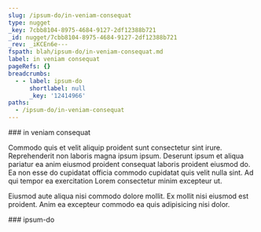 ```yaml
---
slug: /ipsum-do/in-veniam-consequat
type: nugget
_key: 7cbb8104-8975-4684-9127-2df12388b721
_id: nugget/7cbb8104-8975-4684-9127-2df12388b721
_rev: _iKCEn6e---
fspath: blah/ipsum-do/in-veniam-consequat.md
label: in veniam consequat
pageRefs: {}
breadcrumbs:
  - - label: ipsum-do
      shortlabel: null
      _key: '12414966'
paths:
  - /ipsum-do/in-veniam-consequat
---
```


<NuggetArea>
<Nugget slug="/ipsum-do/in-veniam-consequat" type="nugget" _key="7cbb8104-8975-4684-9127-2df12388b721" _id="nugget/7cbb8104-8975-4684-9127-2df12388b721" _rev="_iKCEn6e---" fspath="blah/ipsum-do/in-veniam-consequat.md" label="in veniam consequat" paths="/ipsum-do/in-veniam-consequat">
<NuggetBody>
### in veniam consequat

Commodo quis et velit aliquip proident sunt consectetur sint irure. Reprehenderit non laboris magna ipsum ipsum. Deserunt ipsum et aliqua pariatur ea anim eiusmod proident consequat laboris proident eiusmod do. Ea non esse do cupidatat officia commodo cupidatat quis velit nulla sint. Ad qui tempor ea exercitation Lorem consectetur minim excepteur ut.

Eiusmod aute aliqua nisi commodo dolore mollit. Ex mollit nisi eiusmod est proident. Anim ea excepteur commodo ea quis adipisicing nisi dolor.

</NuggetBody>
<Breadcrumbs>
<Crumbs>
<Crumb _key="12414966" label="ipsum-do" />
</Crumbs>
</Breadcrumbs>
</Nugget>

<NuggetsInbound>
</NuggetsInbound>
<NuggetsOutbound>
</NuggetsOutbound>
</NuggetArea>
<PassagesInbound>
<Passage direction="inbound" type="passage" _key="12414966" _id="passage/12414966" _rev="_iKCEn1m--_" label="ipsum-do" passage="ipsum-do" fspath="blah/ipsum-do" paths="/ipsum-do" slug="/ipsum-do">
<NuggetBody>
### ipsum-do

</NuggetBody>
</Passage>

</PassagesInbound>
<PassagesOutbound>
</PassagesOutbound>